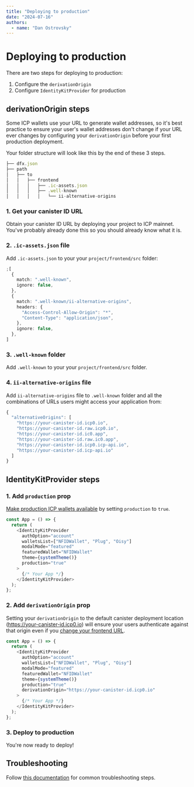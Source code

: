 ```yaml
---
title: "Deploying to production"
date: "2024-07-16"
authors:
  - name: "Dan Ostrovsky"
---
```


# Deploying to production

There are two steps for deploying to production:

1. Configure the `derivationOrigin`
2. Configure `IdentityKitProvider` for production

## derivationOrigin steps

Some ICP wallets use your URL to generate wallet addresses, so it's best practice to ensure your
user's wallet addresses don't change if your URL ever changes by configuring your `derivationOrigin`
before your first production deployment.

Your folder structure will look like this by the end of these 3 steps.

```typescript
├── dfx.json
├── path
│   ├── to
│   │   ├── frontend
│   │   │   ├── .ic-assets.json
│   │   │   ├── .well-known
│   │   │   │   └── ii-alternative-origins
```

### 1. Get your canister ID URL

Obtain your canister ID URL by deploying your project to ICP mainnet. You've probably already done
this so you should already know what it is.

### 2. `.ic-assets.json` file

Add `.ic-assets.json` to your your `project/frontend/src` folder:

```typescript
;[
  {
    match: ".well-known",
    ignore: false,
  },
  {
    match: ".well-known/ii-alternative-origins",
    headers: {
      "Access-Control-Allow-Origin": "*",
      "Content-Type": "application/json",
    },
    ignore: false,
  },
]
```

### 3. `.well-known` folder

Add `.well-known` to your your `project/frontend/src` folder.

### 4. `ii-alternative-origins` file

Add `ii-alternative-origins` file to `.well-known` folder and all the combinations of URLs users
might access your application from:

```typescript
{
  "alternativeOrigins": [
    "https://your-canister-id.icp0.io",
    "https://your-canister-id.raw.icp0.io",
    "https://your-canister-id.ic0.app",
    "https://your-canister-id.raw.ic0.app",
    "https://your-canister-id.icp0.icp-api.io",
    "https://your-canister-id.icp-api.io"
  ]
}
```

## IdentityKitProvider steps

### 1. Add `production` prop

[Make production ICP wallets available](/miscellaneous/local-development) by setting `production` to
`true`.

```typescript
const App = () => {
  return (
    <IdentityKitProvider
      authOption="account"
      walletsList=["NFIDWallet", "Plug", "Oisy"]
      modalMode="featured"
      featuredWallet="NFIDWallet"
      theme={systemTheme()}
      production="true"
    >
      {/* Your App */}
    </IdentityKitProvider>
  );
};
```

### 2. Add `derivationOrigin` prop

Setting your `derivationOrigin` to the default canister deployment location
(https://your-canister-id.icp0.io) will ensure your users authenticate against that origin even if
you [change your frontend URL](./configuring-custom-domain).

```typescript
const App = () => {
  return (
    <IdentityKitProvider
      authOption="account"
      walletsList=["NFIDWallet", "Plug", "Oisy"]
      modalMode="featured"
      featuredWallet="NFIDWallet"
      theme={systemTheme()}
      production="true"
      derivationOrigin="https://your-canister-id.icp0.io"
    >
      {/* Your App */}
    </IdentityKitProvider>
  );
};
```

### 3. Deploy to production

You're now ready to deploy!

## Troubleshooting

Follow
[this documentation](https://internetcomputer.org/docs/current/developer-docs/identity/internet-identity/alternative-origins)
for common troubleshooting steps.

